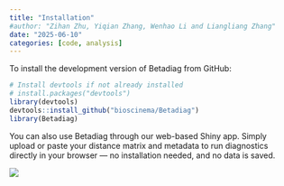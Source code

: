 ```yaml
---
title: "Installation"
#author: "Zihan Zhu, Yiqian Zhang, Wenhao Li and Liangliang Zhang"
date: "2025-06-10"
categories: [code, analysis]
---
```

To install the development version of Betadiag from GitHub:

```r
# Install devtools if not already installed
# install.packages("devtools")
library(devtools)
devtools::install_github("bioscinema/Betadiag")
library(Betadiag)
```

You can also use Betadiag through our web-based Shiny app.
Simply upload or paste your distance matrix and metadata to run diagnostics directly in your browser — no installation needed, and no data is saved.

![](thumbnail.jpg)


